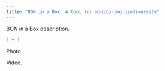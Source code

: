 ```yaml
---
title: "BON in a Box: A tool for monitoring biodiversity"
---
```


BON in a Box description.

```r
1 + 1
```

Photo.

Video.
